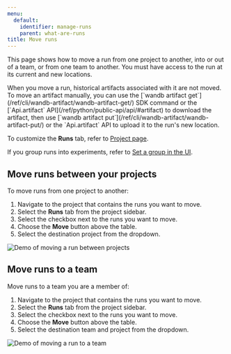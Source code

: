 ```yaml
---
menu:
  default:
    identifier: manage-runs
    parent: what-are-runs
title: Move runs
---
```


This page shows how to move a run from one project to another, into or out of a team, or from one team to another. You must have access to the run at its current and new locations.

<Note>
When you move a run, historical artifacts associated with it are not moved. To move an artifact manually, you can use the [`wandb artifact get`](/ref/cli/wandb-artifact/wandb-artifact-get/) SDK command or the [`Api.artifact` API](/ref/python/public-api/api/#artifact) to download the artifact, then use [`wandb artifact put`](/ref/cli/wandb-artifact/wandb-artifact-put/) or the `Api.artifact` API to upload it to the run's new location.
</Note>

To customize the **Runs** tab, refer to [Project page](/guides/models/track/project-page.md#runs-tab).

If you group runs into experiments, refer to [Set a group in the UI](grouping.md#set-a-group-in-the-ui).

## Move runs between your projects

To move runs from one project to another:

1. Navigate to the project that contains the runs you want to move.
2. Select the **Runs** tab from the project sidebar.
3. Select the checkbox next to the runs you want to move.
4. Choose the **Move** button above the table.
5. Select the destination project from the dropdown.

<Frame>
    <img src="/images/app_ui/howto_move_runs.gif" alt="Demo of moving a run between projects"  />
</Frame>

## Move runs to a team

Move runs to a team you are a member of:

1. Navigate to the project that contains the runs you want to move.
2. Select the **Runs** tab from the project sidebar.
3. Select the checkbox next to the runs you want to move.
4. Choose the **Move** button above the table.
5. Select the destination team and project from the dropdown.

<Frame>
    <img src="/images/app_ui/demo_move_runs.gif" alt="Demo of moving a run to a team"  />
</Frame>